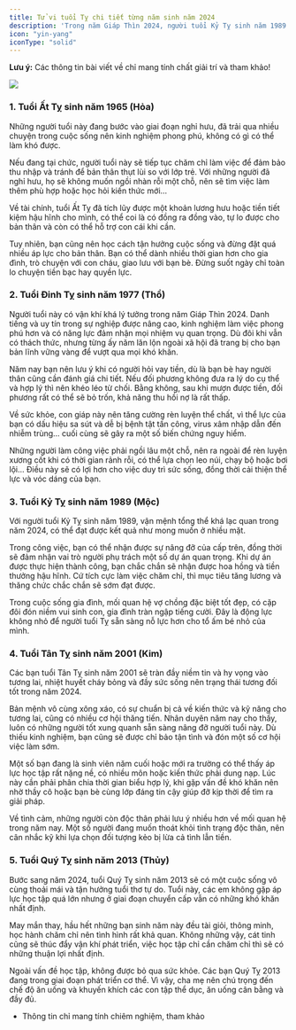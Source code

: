 ```yaml
---
title: Tử vi tuổi Tỵ chi tiết từng năm sinh năm 2024
description: 'Trong năm Giáp Thìn 2024, người tuổi Kỷ Tỵ sinh năm 1989 có vận mệnh tổng thể khá lạc quan, có thể đạt được kết quả tốt như mong muốn trên nhiều lĩnh vực.'
icon: "yin-yang"
iconType: "solid"
---
```


<Warning> **Lưu ý:** Các thông tin bài viết về chỉ mang tính chất giải trí và tham khảo! </Warning>

<Frame caption="Tử vi tuổi Tỵ chi tiết từng năm sinh năm 2024">
    <img src="https://raw.githubusercontent.com/hautph/docs/main/images/tuoi-ty2-tung-nam-sinh-2024.jpg" />
</Frame>

### 1. Tuổi Ất Tỵ sinh năm 1965 (Hỏa)

Những người tuổi này đang bước vào giai đoạn nghỉ hưu, đã trải qua nhiều chuyện trong cuộc sống nên kinh nghiệm phong phú, không có gì có thể làm khó được.

Nếu đang tại chức, người tuổi này sẽ tiếp tục chăm chỉ làm việc để đảm bảo thu nhập và tránh để bản thân thụt lùi so với lớp trẻ. Với những người đã nghỉ hưu, họ sẽ không muốn ngồi nhàn rỗi một chỗ, nên sẽ tìm việc làm thêm phù hợp hoặc học hỏi kiến thức mới…

Về tài chính, tuổi Ất Tỵ đã tích lũy được một khoản lương hưu hoặc tiền tiết kiệm hậu hĩnh cho mình, có thể coi là có đồng ra đồng vào, tự lo được cho bản thân và còn có thể hỗ trợ con cái khi cần.

Tuy nhiên, bạn cũng nên học cách tận hưởng cuộc sống và đừng đặt quá nhiều áp lực cho bản thân. Bạn có thể dành nhiều thời gian hơn cho gia đình, trò chuyện với con cháu, giao lưu với bạn bè. Đừng suốt ngày chỉ toàn lo chuyện tiền bạc hay quyền lực.

### 2. Tuổi Đinh Tỵ sinh năm 1977 (Thổ)

Người tuổi này có vận khí khá lý tưởng trong năm Giáp Thìn 2024. Danh tiếng và uy tín trong sự nghiệp được nâng cao, kinh nghiệm làm việc phong phú hơn và có năng lực đảm nhận mọi nhiệm vụ quan trọng. Dù đôi khi vẫn có thách thức, nhưng từng ấy năm lăn lộn ngoài xã hội đã trang bị cho bạn bản lĩnh vững vàng để vượt qua mọi khó khăn.

Năm nay bạn nên lưu ý khi có người hỏi vay tiền, dù là bạn bè hay người thân cũng cần đánh giá chi tiết. Nếu đối phương không đưa ra lý do cụ thể và hợp lý thì nên khéo léo từ chối. Bằng không, sau khi mượn được tiền, đối phương rất có thể sẽ bỏ trốn, khả năng thu hồi nợ là rất thấp.

Về sức khỏe, con giáp này nên tăng cường rèn luyện thể chất, vì thể lực của bạn có dấu hiệu sa sút và dễ bị bệnh tật tấn công, virus xâm nhập dẫn đến nhiễm trùng… cuối cùng sẽ gây ra một số biến chứng nguy hiểm.

Những người làm công việc phải ngồi lâu một chỗ, nên ra ngoài để rèn luyện xương cốt khi có thời gian rảnh rỗi, có thể lựa chọn leo núi, chạy bộ hoặc bơi lội... Điều này sẽ có lợi hơn cho việc duy trì sức sống, đồng thời cải thiện thể lực và vóc dáng của bạn.

### 3. Tuổi Kỷ Tỵ sinh năm 1989 (Mộc)

Với người tuổi Kỷ Tỵ sinh năm 1989, vận mệnh tổng thể khá lạc quan trong năm 2024, có thể đạt được kết quả như mong muốn ở nhiều mặt.

Trong công việc, bạn có thể nhận được sự nâng đỡ của cấp trên, đồng thời sẽ đảm nhận vai trò người phụ trách một số dự án quan trọng. Khi dự án được thực hiện thành công, bạn chắc chắn sẽ nhận được hoa hồng và tiền thưởng hậu hĩnh. Cứ tích cực làm việc chăm chỉ, thì mục tiêu tăng lương và thăng chức chắc chắn sẽ sớm đạt được.

Trong cuộc sống gia đình, mối quan hệ vợ chồng đặc biệt tốt đẹp, có cặp đôi đón niềm vui sinh con, gia đình tràn ngập tiếng cười. Đây là động lực không nhỏ để người tuổi Tỵ sẵn sàng nỗ lực hơn cho tổ ấm bé nhỏ của mình.

### 4. Tuổi Tân Tỵ sinh năm 2001 (Kim)

Các bạn tuổi Tân Tỵ sinh năm 2001 sẽ tràn đầy niềm tin và hy vọng vào tương lai, nhiệt huyết cháy bỏng và đầy sức sống nên trạng thái tương đối tốt trong năm 2024.

Bản mệnh vô cùng xông xáo, có sự chuẩn bị cả về kiến thức và kỹ năng cho tương lai, cũng có nhiều cơ hội thăng tiến. Nhân duyên năm nay cho thấy, luôn có những người tốt xung quanh sẵn sàng nâng đỡ người tuổi này. Dù thiếu kinh nghiệm, bạn cũng sẽ được chỉ bảo tận tình và đón một số cơ hội việc làm sớm.

Một số bạn đang là sinh viên năm cuối hoặc mới ra trường có thể thấy áp lực học tập rất nặng nề, có nhiều môn hoặc kiến thức phải dung nạp. Lúc này cần phải phân chia thời gian biểu hợp lý, khi gặp vấn đề khó khăn nên nhờ thầy cô hoặc bạn bè cùng lớp đáng tin cậy giúp đỡ kịp thời để tìm ra giải pháp.

Về tình cảm, những người còn độc thân phải lưu ý nhiều hơn về mối quan hệ trong năm nay. Một số người đang muốn thoát khỏi tình trạng độc thân, nên cân nhắc kỹ khi lựa chọn đối tượng kẻo bị lừa cả tình lẫn tiền. 

### 5. Tuổi Quý Tỵ sinh năm 2013 (Thủy)

Bước sang năm 2024, tuổi Quý Tỵ sinh năm 2013 sẽ có một cuộc sống vô cùng thoải mái và tận hưởng tuổi thơ tự do. Tuổi này, các em không gặp áp lực học tập quá lớn nhưng ở giai đoạn chuyển cấp vẫn có những khó khăn nhất định.

May mắn thay, hầu hết những bạn sinh năm này đều tài giỏi, thông minh, học hành chăm chỉ nên tình hình rất khả quan. Không những vậy, cát tinh cũng sẽ thúc đẩy vận khí phát triển, việc học tập chỉ cần chăm chỉ thì sẽ có những thuận lợi nhất định.

Ngoài vấn đề học tập, không được bỏ qua sức khỏe. Các bạn Quý Tỵ 2013 đang trong giai đoạn phát triển cơ thể. Vì vậy, cha mẹ nên chú trọng đến chế độ ăn uống và khuyến khích các con tập thể dục, ăn uống cân bằng và đầy đủ. 

* Thông tin chỉ mang tính chiêm nghiệm, tham khảo